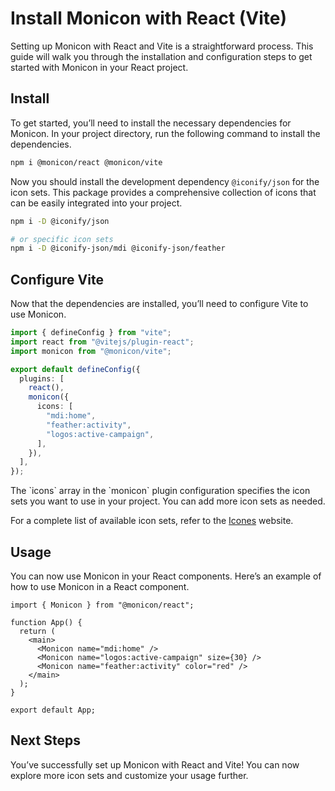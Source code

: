 
# Install Monicon with React (Vite)

Setting up Monicon with React and Vite is a straightforward process. This guide will walk you through the installation and configuration steps to get started with Monicon in your React project.

<Steps>

## Install

To get started, you’ll need to install the necessary dependencies for Monicon. In your project directory, run the following command to install the dependencies.

```sh npm2yarn
npm i @monicon/react @monicon/vite
```

Now you should install the development dependency `@iconify/json` for the icon sets. This package provides a comprehensive collection of icons that can be easily integrated into your project.

```sh npm2yarn
npm i -D @iconify/json

# or specific icon sets
npm i -D @iconify-json/mdi @iconify-json/feather
```

## Configure Vite

Now that the dependencies are installed, you’ll need to configure Vite to use Monicon.

```ts filename="vite.config.ts"
import { defineConfig } from "vite";
import react from "@vitejs/plugin-react";
import monicon from "@monicon/vite";

export default defineConfig({
  plugins: [
    react(),
    monicon({
      icons: [
        "mdi:home",
        "feather:activity",
        "logos:active-campaign",
      ],
    }),
  ],
});
```

<Callout>
The `icons` array in the `monicon` plugin configuration specifies the icon sets you want to use in your project. You can add more icon sets as needed.

For a complete list of available icon sets, refer to the [Icones](https://icones.js.org/) website.
</Callout>

## Usage

You can now use Monicon in your React components. Here’s an example of how to use Monicon in a React component.

```tsx filename="src/App.tsx"
import { Monicon } from "@monicon/react";

function App() {
  return (
    <main>
      <Monicon name="mdi:home" />
      <Monicon name="logos:active-campaign" size={30} />
      <Monicon name="feather:activity" color="red" />
    </main>
  );
}

export default App;
```

## Next Steps

You’ve successfully set up Monicon with React and Vite! You can now explore more icon sets and customize your usage further.
</Steps>
